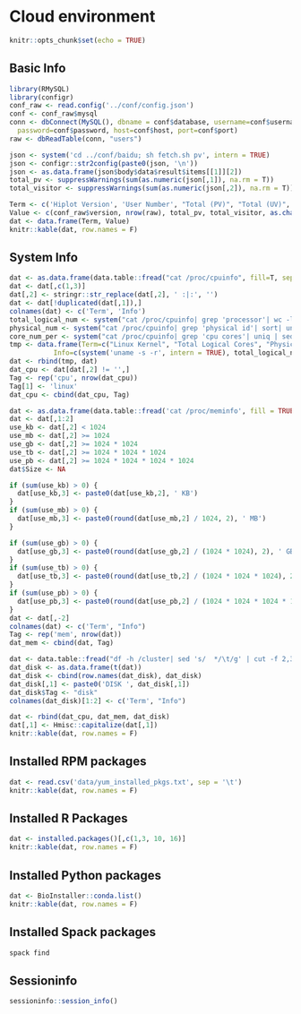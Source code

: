 # Cloud environment

```r
knitr::opts_chunk$set(echo = TRUE)
```
## Basic Info

```r
library(RMySQL)
library(configr)
conf_raw <- read.config('../conf/config.json')
conf <- conf_raw$mysql
conn <- dbConnect(MySQL(), dbname = conf$database, username=conf$username,
  password=conf$password, host=conf$host, port=conf$port)
raw <- dbReadTable(conn, "users")

json <- system('cd ../conf/baidu; sh fetch.sh pv', intern = TRUE)
json <- configr::str2config(paste0(json, '\n'))
json <- as.data.frame(json$body$data$result$items[[1]][2])
total_pv <- suppressWarnings(sum(as.numeric(json[,1]), na.rm = T))
total_visitor <- suppressWarnings(sum(as.numeric(json[,2]), na.rm = T))

Term <- c('Hiplot Version', 'User Number', "Total (PV)", "Total (UV)", 'Update Date')
Value <- c(conf_raw$version, nrow(raw), total_pv, total_visitor, as.character( Sys.time()))
dat <- data.frame(Term, Value)
knitr::kable(dat, row.names = F)
```

## System Info

```r
dat <- as.data.frame(data.table::fread("cat /proc/cpuinfo", fill=T, sep = '\t'))
dat <- dat[,c(1,3)]
dat[,2] <- stringr::str_replace(dat[,2], ' :|:', '')
dat <- dat[!duplicated(dat[,1]),]
colnames(dat) <- c('Term', 'Info')
total_logical_num <- system("cat /proc/cpuinfo| grep 'processor'| wc -l", intern = TRUE)
physical_num <- system("cat /proc/cpuinfo| grep 'physical id'| sort| uniq| wc -l", intern = TRUE)
core_num_per <- system("cat /proc/cpuinfo| grep 'cpu cores'| uniq | sed 's/.* //'", intern = TRUE)
tmp <- data.frame(Term=c("Linux Kernel", "Total Logical Cores", "Physical CPU", "Cores Per CPU"), 
           Info=c(system('uname -s -r', intern = TRUE), total_logical_num, physical_num, core_num_per))
dat <- rbind(tmp, dat)
dat_cpu <- dat[dat[,2] != '',]
Tag <- rep('cpu', nrow(dat_cpu))
Tag[1] <- 'linux' 
dat_cpu <- cbind(dat_cpu, Tag)

dat <- as.data.frame(data.table::fread('cat /proc/meminfo', fill = TRUE))
dat <- dat[,1:2]
use_kb <- dat[,2] < 1024
use_mb <- dat[,2] >= 1024
use_gb <- dat[,2] >= 1024 * 1024
use_tb <- dat[,2] >= 1024 * 1024 * 1024
use_pb <- dat[,2] >= 1024 * 1024 * 1024 * 1024
dat$Size <- NA

if (sum(use_kb) > 0) {
  dat[use_kb,3] <- paste0(dat[use_kb,2], ' KB')
}
if (sum(use_mb) > 0) {
  dat[use_mb,3] <- paste0(round(dat[use_mb,2] / 1024, 2), ' MB')
}

if (sum(use_gb) > 0) {
  dat[use_gb,3] <- paste0(round(dat[use_gb,2] / (1024 * 1024), 2), ' GB')
}
if (sum(use_tb) > 0) {
  dat[use_tb,3] <- paste0(round(dat[use_tb,2] / (1024 * 1024 * 1024), 2), ' TB')
}
if (sum(use_pb) > 0) {
  dat[use_pb,3] <- paste0(round(dat[use_pb,2] / (1024 * 1024 * 1024 * 1024), 2), ' PB')
}
dat <- dat[,-2]
colnames(dat) <- c('Term', "Info")
Tag <- rep('mem', nrow(dat))
dat_mem <- cbind(dat, Tag)

dat <- data.table::fread("df -h /cluster| sed 's/  */\t/g' | cut -f 2,3,4,5")
dat_disk <- as.data.frame(t(dat))
dat_disk <- cbind(row.names(dat_disk), dat_disk)
dat_disk[,1] <- paste0('DISK ', dat_disk[,1])
dat_disk$Tag <- "disk"
colnames(dat_disk)[1:2] <- c('Term', "Info")

dat <- rbind(dat_cpu, dat_mem, dat_disk)
dat[,1] <- Hmisc::capitalize(dat[,1])
knitr::kable(dat, row.names = F)
```

## Installed RPM packages

```r
dat <- read.csv('data/yum_installed_pkgs.txt', sep = '\t')
knitr::kable(dat, row.names = F)
```

## Installed R Packages

```r
dat <- installed.packages()[,c(1,3, 10, 16)]
knitr::kable(dat, row.names = F)
```

## Installed Python packages

```r
dat <- BioInstaller::conda.list()
knitr::kable(dat, row.names = F)
```

## Installed Spack packages

```bash
spack find
```

## Sessioninfo

```r
sessioninfo::session_info()
```


